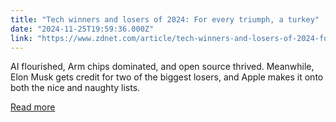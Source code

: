 ```yaml
---
title: "Tech winners and losers of 2024: For every triumph, a turkey"
date: "2024-11-25T19:59:36.000Z"
link: "https://www.zdnet.com/article/tech-winners-and-losers-of-2024-for-every-triumph-a-turkey/"
---
```


AI flourished, Arm chips dominated, and open source thrived. Meanwhile, Elon Musk gets credit for two of the biggest losers, and Apple makes it onto both the nice and naughty lists.

[Read more](https://www.zdnet.com/article/tech-winners-and-losers-of-2024-for-every-triumph-a-turkey/)
